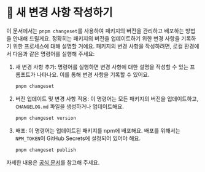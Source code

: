 # 🦋 새 변경 사항 작성하기

이 문서에서는 `pnpm changeset`를 사용하여 패키지의 버전을 관리하고 배포하는 방법을 안내해 드릴게요.
정확히는 패키지의 버전을 업데이트하기 위한 변경 사항을 기록하기 위한 프로세스에 대해 설명할 거예요.
패키지의 변경 사항을 작성하려면, 로컬 환경에서 다음과 같은 명령어를 실행해 주세요:

1. 새 변경 사항 추가: 명령어를 실행하면 변경 사항에 대한 설명을 작성할 수 있는 프롬프트가 나타나요. 이를 통해 변경 사항을 기록할 수 있어요.
    ```bash
    pnpm changeset
    ```

2. 버전 업데이트 및 변경 사항 적용: 이 명령어는 모든 패키지의 버전을 업데이트하고, `CHANGELOG.md` 파일을 생성하거나 업데이트해요.
    ```bash
    pnpm changeset version
    ```
3. 배포: 이 명령어는 업데이트된 패키지를 npm에 배포해요. 배포를 위해서는 `NPM_TOKEN`이 GitHub Secrets에 설정되어 있어야 해요.
    ```bash
    pnpm changeset publish
    ```

자세한 내용은 [공식 문서](https://github.com/changesets/changesets)를 참고해 주세요.

